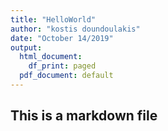 ---
title: "HelloWorld"
author: "kostis doundoulakis"
date: "October 14/2019"
output:
  html_document:
    df_print: paged
  pdf_document: default
---

## This is a markdown file
